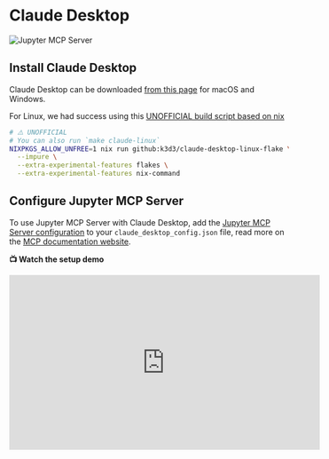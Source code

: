# Claude Desktop

![Jupyter MCP Server](https://assets.datalayer.tech/jupyter-mcp/mcp-demo-multimodal.gif)

## Install Claude Desktop

Claude Desktop can be downloaded [from this page](https://claude.ai/download) for macOS and Windows.

For Linux, we had success using this [UNOFFICIAL build script based on nix](https://github.com/k3d3/claude-desktop-linux-flake)

```bash
# ⚠️ UNOFFICIAL
# You can also run `make claude-linux`
NIXPKGS_ALLOW_UNFREE=1 nix run github:k3d3/claude-desktop-linux-flake \
  --impure \
  --extra-experimental-features flakes \
  --extra-experimental-features nix-command
```

## Configure Jupyter MCP Server

To use Jupyter MCP Server with Claude Desktop, add the [Jupyter MCP Server configuration](/jupyter/stdio#2-setup-jupyter-mcp-server) to your `claude_desktop_config.json` file, read more on the [MCP documentation website](https://modelcontextprotocol.io/quickstart/user#2-add-the-filesystem-mcp-server).

**📺 Watch the setup demo**

<iframe width="560" height="315" src="https://www.youtube.com/embed/nPllCQxtaxQ" title="YouTube video player" frameborder="0" allow="accelerometer; autoplay; clipboard-write; encrypted-media; gyroscope; picture-in-picture" allowfullscreen />
